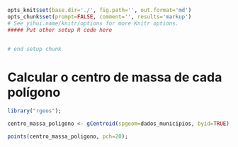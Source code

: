 ```r
opts_knit$set(base.dir='./', fig.path='', out.format='md')
opts_chunk$set(prompt=FALSE, comment='', results='markup')
# See yihui.name/knitr/options for more Knitr options.
##### Put other setup R code here


# end setup chunk
```

# Calcular o centro de massa de cada polígono

```r
library("rgeos");

centro_massa_poligono <- gCentroid(spgeom=dados_municipios, byid=TRUE);

points(centro_massa_poligono, pch=20);
```